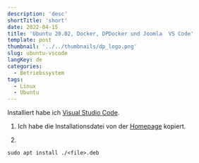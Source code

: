 ```yaml
---
description: 'desc'
shortTitle: 'short'
date: 2022-04-15
title: 'Ubuntu 20.02, Docker, DPDocker und Joomla  VS Code'
template: post
thumbnail: '../../thumbnails/dp_logo.png'
slug: ubuntu-vscode
langKey: de
categories:
  - Betriebssystem
tags:
  - Linux
  - Ubuntu
---
```


Installiert habe ich [Visual Studio Code](https://code.visualstudio.com/).

1. Ich habe die Installationsdatei von der [Homepage](https://code.visualstudio.com/docs/setup/linux) kopiert.

2.

```
sudo apt install ./<file>.deb
```

